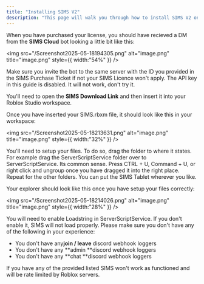 ```yaml
---
title: "Installing SIMS V2"
description: "This page will walk you through how to install SIMS V2 on the Roblox side."
---
```


When you have purchased your license, you should have recieved a DM from the **SIMS Cloud** bot looking a little bit like this:

<img
  src="/Screenshot2025-05-18194305.png"
  alt="image.png"
  title="image.png"
  style={{ width:"54%" }}
/>

<Note>
  Make sure you invite the bot to the same server with the ID you provided in the SIMS Purchase Ticket if not your SIMS Licence won't apply.
</Note>

<Info>
  The API key in this guide is disabled. It will not work, don't try it.
</Info>

You'll need to open the **SIMS Download Link** and then insert it into your Roblox Studio workspace.

Once you have inserted your SIMS.rbxm file, it should look like this in your workspace:

<img
  src="/Screenshot2025-05-18213631.png"
  alt="image.png"
  title="image.png"
  style={{ width:"32%" }}
/>

You'll need to setup your files. To do so, drag the folder to where it states. For example drag the ServerScriptService folder over to ServerScriptService. Its common sense. Press CTRL \+ U, Command \+ U, or right click and ungroup once you have dragged it into the right place. Repeat for the other folders. You can put the SIMS Tablet wherever you like.

Your explorer should look like this once you have setup your files correctly:

<img
  src="/Screenshot2025-05-18214026.png"
  alt="image.png"
  title="image.png"
  style={{ width:"28%" }}
/>

<Warning>
  You will need to enable Loadstring in ServerScriptService. If you don't enable it, SIMS will not load properly.
</Warning>

<Warning>
  Please make sure you don't have any of the following in your experience:

  - You don't have any**join / leave**  discord webhook loggers
  - You don't have any **admin **discord webhook loggers
  - You don't have any **chat **discord webhook loggers

  If you have any of the provided listed SIMS won't work as functioned and will be rate limited by Roblox servers.
</Warning>